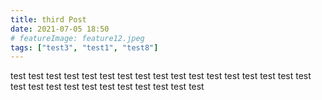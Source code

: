 ```yaml
---
title: third Post
date: 2021-07-05 18:50
# featureImage: feature12.jpeg
tags: ["test3", "test1", "test8"]
---
```


test
test
test
test
test
test
test
test
test
test
test
test
test
test
test
test
test
test
test
test
test
test
test
test
test
test
test
test
